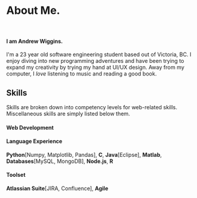 
# About Me.
<br />

#### I am Andrew Wiggins.
I'm a 23 year old software engineering student based out of Victoria, BC.
I enjoy diving into new programming adventures and have been trying to expand my creativity by trying my hand at UI/UX design. 
Away from my computer, I *love* listening to music and reading a good book.

## Skills
Skills are broken down into competency levels for web-related skills. Miscellaneous skills are simply listed below them.

#### Web Development
<div className='web-skills'>
    <SkillBar skill='70' name='HTML'/>
    <SkillBar skill='70' name='CSS'/>
    <SkillBar skill='30' name='Design'/>
</div>
<div className='js-skills'>
    <SkillBar skill='60' name='JavaScript'/>
    <SkillBar skill='40' name='React'/>
    <SkillBar skill='40' name='Next.js'/>
    <SkillBar skill='50' name='Vue.js'/>
</div>

<!-- #### Python
<div className='py-skills'>
    <SkillBar skill='50' name='Python'/>
    <SkillBar skill='40' name='Numpy'/>
    <SkillBar skill='30' name='Matplotlib'/>
    <SkillBar skill='30' name='Pandas'/>
</div> -->

#### Language Experience
**Python**[Numpy, Matplotlib, Pandas], **C**, **Java**[Eclipse], **Matlab**, **Databases**[MySQL, MongoDB],
**Node.js**, **R** 

#### Toolset
**Atlassian Suite**[JIRA, Confluence], **Agile**
